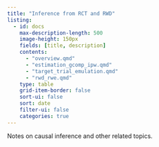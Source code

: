 ```yaml
---
title: "Inference from RCT and RWD"
listing:
  - id: docs
    max-description-length: 500
    image-height: 150px
    fields: [title, description]
    contents: 
      - "overview.qmd"
      - "estimation_gcomp_ipw.qmd"
      - "target_trial_emulation.qmd"
      - "rwd_rwe.qmd"
    type: table
    grid-item-border: false
    sort-ui: false
    sort: date
    filter-ui: false
    categories: true
---
```


Notes on causal inference and other related topics.
